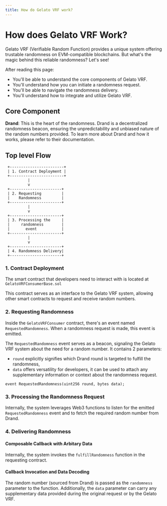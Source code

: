 ```yaml
---
title: How do Gelato VRF work?
---
```


# How does Gelato VRF Work?

Gelato VRF (Verifiable Random Function) provides a unique system offering trustable randomness on EVM-compatible blockchains. But what's the magic behind this reliable randomness? Let's see!

After reading this page:

- You'll be able to understand the core components of Gelato VRF.
- You'll understand how you can initiate a randomness request.
- You'll be able to navigate the randomness delivery.
- You'll understand how to integrate and utilize Gelato VRF.

## Core Component

**Drand**: This is the heart of the randomness. Drand is a decentralized randomness beacon, ensuring the unpredictability and unbiased nature of the random numbers provided. To learn more about Drand and how it works, please refer to their documentation.

## Top level Flow

```
 +------------------------+
 | 1. Contract Deployment |
 +------------------------+
          |
          v
 +-----------------------+
 | 2. Requesting         |
 |    Randomness         |
 +-----------------------+
          |
          v
 +-----------------------+
 | 3. Processing the     |
 |     randomness        |
 |       event           |
 +-----------------------+
          |
          v
 +-----------------------+
 | 4. Randomness Delivery|
 +-----------------------+
```

### 1. Contract Deployment

The smart contract that developers need to interact with is located at `GelatoVRFConsumerBase.sol`

This contract serves as an interface to the Gelato VRF system, allowing other smart contracts to request and receive random numbers.

### 2. Requesting Randomness

Inside the `GelatoVRFConsumer` contract, there's an event named `RequestedRandomness`. When a randomness request is made, this event is emitted.

The `RequestedRandomness` event serves as a beacon, signaling the Gelato VRF system about the need for a random number. It contains 2 parameters:

- `round` explicitly signifies which Drand round is targeted to fulfill the randomness,
- `data` offers versatility for developers, it can be used to attach any supplementary information or context about the randomness request.

```solidity
event RequestedRandomness(uint256 round, bytes data);
```

### 3. Processing the Randomness Request

Internally, the system leverages Web3 functions to listen for the emitted `RequestedRandomness` event and to fetch the required random number from Drand.

### 4. Delivering Randomness

#### Composable Callback with Arbitary Data

Internally, the system invokes the `fulfillRandomness` function in the requesting contract.

#### Callback Invocation and Data Decoding

The random number (sourced from Drand) is passed as the `randomness` parameter to the function. Additionally, the `data` parameter can carry any supplementary data provided during the original request or by the Gelato VRF.